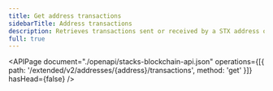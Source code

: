 ```yaml
---
title: Get address transactions
sidebarTitle: Address transactions
description: Retrieves transactions sent or received by a STX address or smart contract ID.
full: true
---
```


<APIPage
  document="./openapi/stacks-blockchain-api.json"
  operations={[{ path: '/extended/v2/addresses/{address}/transactions', method: 'get' }]}
  hasHead={false}
/>
